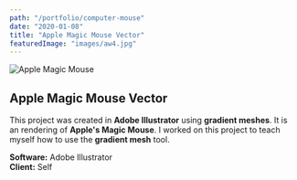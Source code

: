 ```yaml
---
path: "/portfolio/computer-mouse"
date: "2020-01-08"
title: "Apple Magic Mouse Vector"
featuredImage: "images/aw4.jpg"
---
```


![Apple Magic Mouse](aw4.jpg)

## Apple Magic Mouse Vector

This project was created in **Adobe Illustrator** using **gradient meshes**. It is an rendering of **Apple's Magic Mouse**.
I worked on this project to teach myself how to use the **gradient mesh** tool.

**Software:** Adobe Illustrator  
**Client:** Self
